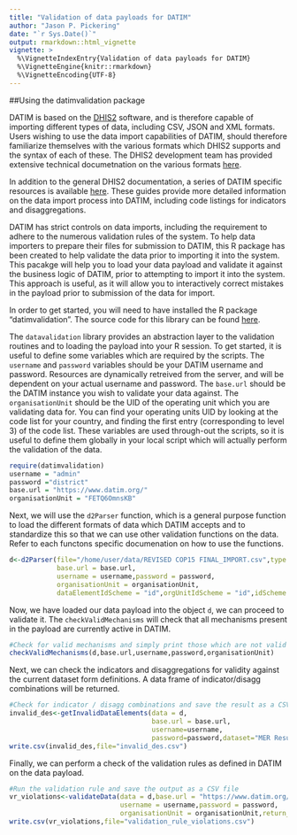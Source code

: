 ```yaml
---
title: "Validation of data payloads for DATIM"
author: "Jason P. Pickering"
date: "`r Sys.Date()`"
output: rmarkdown::html_vignette
vignette: >
  %\VignetteIndexEntry{Validation of data payloads for DATIM}
  %\VignetteEngine{knitr::rmarkdown}
  %\VignetteEncoding{UTF-8}
---
```



##Using the datimvalidation package

DATIM is based on the [DHIS2](https://dhis2.org/) software, and is therefore capable of importing different types of data, including
CSV, JSON and XML formats. Users wishing to use the data import capabilities of DATIM, should therefore familiarize themselves with 
the various formats which DHIS2 supports and the syntax of each of these. The DHIS2 development team has provided extensive technical
documetnation on the various formats [here](https://www.dhis2.org/doc/snapshot/en/developer/html/ch01s11.html). 

In addition to the general DHIS2 documentation, a series of DATIM specific resources is available [here](https://datim.zendesk.com/hc/en-us/sections/200413199-Data-Import-and-Exchange). These guides provide more detailed information on the data import process into DATIM, including
code listings for indicators and disaggregations. 

DATIM has strict controls on data imports, including the requirement to adhere to the numerous validation rules of the system. To help
data importers to prepare their files for submission to DATIM, this R package has been created to help validate the data prior to importing
it into the system. This pacakge will help you to load your data payload and validate it against the business logic of DATIM, prior to 
attempting to import it into the system. This approach is useful, as it will allow you to interactively correct mistakes in the payload
prior to submission of the data for import. 

In order to get started, you will need to have installed the R package "datimvalidation". The source code for this library can be found [here](https://github.com/jason-p-pickering/datim-validation). 

The `datavalidation` library provides an abstraction layer to the validation routines and to loading the payload into your R session. To get started, 
it is useful to define some variables which are required by the scripts. The `username` and `password` variables should be your DATIM username and password. 
Resources are dynamically retreived from the server, and will be dependent on your actual username and password. The `base.url` should be the DATIM
instance you wish to validate your data against. The `organisationUnit` should be the UID of the operating unit which you are validating data for. 
You can find your operating units UID by looking at the code list for your country, and finding the first entry (corresponding to level 3) of the code list. These variables are used through-out the scripts, so it is useful to define them globally in your local script which will actually perform the validation of the data. 


```r
require(datimvalidation)
username = "admin"
password ="district"
base.url = "https://www.datim.org/"
organisationUnit = "FETQ6OmnsKB"
```

Next, we will use the `d2Parser` function, which is a general purpose function to load the different formats of data which 
DATIM accepts and to standardize this so that we can use other validation functions on the data. Refer to each functons specific documenation on how to use the functions. 


```r
d<-d2Parser(file="/home/user/data/REVISED COP15 FINAL_IMPORT.csv",type = "csv",
            base.url = base.url,
            username = username,password = password,
            organisationUnit = organisationUnit,
            dataElementIdScheme = "id",orgUnitIdScheme = "id",idScheme = "id"  )
```

Now, we have loaded our data payload into the object `d`, we can proceed to validate it. The `checkValidMechanisms` will check that all mechanisms present in the payload are currently active in DATIM. 

```r
#Check for valid mechanisms and simply print those which are not valid
checkValidMechanisms(d,base.url,username,password,organisationUnit)
```


Next, we can check the indicators and disaggregations for validity against the current dataset form definitions. A data frame of indicator/disagg combinations will be returned.


```r
#Check for indicator / disagg combinations and save the result as a CSV file
invalid_des<-getInvalidDataElements(data = d,
                                    base.url = base.url,
                                    username=username,
                                    password=password,dataset="MER Results")
write.csv(invalid_des,file="invalid_des.csv")
```

Finally, we can perform a check of the validation rules as defined in DATIM on the data payload.

```r
#Run the validation rule and save the output as a CSV file
vr_violations<-validateData(data = d,base.url = "https://www.datim.org/",
                            username = username,password = password,
                            organisationUnit = organisationUnit,return_violations_only = TRUE)
write.csv(vr_violations,file="validation_rule_violations.csv")
```
